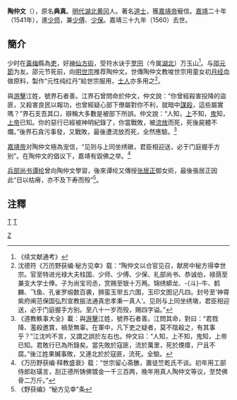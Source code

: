 '''陶仲文'''（{{bd|1475年||1560年|catIdx=T}}），原名'''典真'''。[[明代|明代]][[湖北|湖北]][[黄冈|黄冈]]人。著名[[道士|道士]]，獲[[嘉靖帝|嘉靖帝]]寵信。[[嘉靖|嘉靖]]二十年（1541年），進[[少师|少师]]，兼[[少傅|少傅]]、[[少保|少保]]。嘉靖三十九年（1560）去世。

==簡介==
少时在[[黃梅|黃梅]]縣為[[吏|吏]]，好[[神仙|神仙]][[方術|方術]]，受符水诀于[[罗田|罗田]]（今属[[湖北|湖北]]）万玉山<ref>《续文献通考》</ref>。与[[邵元節|邵元節]]为友。邵元节死前，向[[明世宗|明世宗]]推荐陶仲文。世傳陶仲文教唆世宗用童女初[[月经|月经]]血做原料，製作“元性纯红丹”給世宗服用，[[士人|士人]]亦多用之<ref>沈德符《万历野获编·秘方见幸》载：“陶仲文以仓官见召，献房中秘方得幸世宗。官至特进光禄大夫柱国、少师、少傅、少保、礼部尚书、恭诚伯，禄荫至兼支大学士俸。子为尚宝司丞，赏赐至银十万两。锦绣蟒龙、-{斗}-牛、鹤麟、飞鱼、孔雀罗缎数百袭，狮蛮玉带五六围，玉印文图记凡四。封号至‘神霄紫府阐范保国弘烈宣教振法通真忠孝秉一真人’。见则与上同坐绣墩，君臣相迎送，必于门庭握手方别。至八十一岁而殁，赐四字谥。”</ref>。

與[[游擊|游擊]]江姓，號界石者善。江界石曾問命於仲文，仲文說：“你曾經殺害投降的盜匪，又殺害良民以報功，也曾經疑心部下僚屬對你不利，就暗中[[謀殺|謀殺]]，這些屬實嗎？”界石支吾其口，辯稱大多數是被部下所誤。仲文說：“人知，[[皇帝|上]]不知，[[鬼|鬼]]知，[[上帝|上帝]]已知。你的惡行已經被神明紀錄了，你當戰敗，被[[流放|流放]]而死，死後屍體不爛。”後界石貪污事發，又戰敗，最後遭流放而死，全然應驗。<ref>《道教軼事大全》載：與[[游擊|游擊]]江姓，號界石者善。江問其命，對曰：“君戮降、濫殺邀賞，禍至無辜。在軍中，凡下吏之疑者，莫不陰殺之，有其事乎？”江沈吟不言，又謂之誤於左右也。仲文曰：“人知，上不知，鬼知，上帝已知。君敗行已為所錄矣。當先敗於寇匪，流於萬里，死於煙瘴，尸且不腐。”後江姓果贓事敗，又連北於於寇匪，流死。全驗。</ref>

[[嘉靖帝|嘉靖帝]]对陶仲文極為宠信，“见则与上同坐绣礅，君臣相迎送，必于门庭握手方别”。在陶仲文的倡议下，嘉靖有毀佛之举。<ref>《万历野获编·释教盛衰》载：“世宗留心斋醮，置徒竺乾氏不谈。初年用工部侍郎赵璜言，刮正德所铸佛镀金一千三百两，晚年用真人陶仲文等议，至焚佛骨二万斤。”</ref>

[[兵部尚书|兵部尚书]][[谭纶|谭纶]]曾向陶仲文學習，後來谭纶又傳授[[张居正|张居正]]御女術，最後張居正因此“日以枯瘠，亦不及下寿而殁”<ref>《野获编》“秘方见幸”条</ref>。

==注釋==
{{reflist|2}}

[[category:明朝道士|T]]
[[category:明朝三孤|T]]
[[Category:陶姓|Z]]